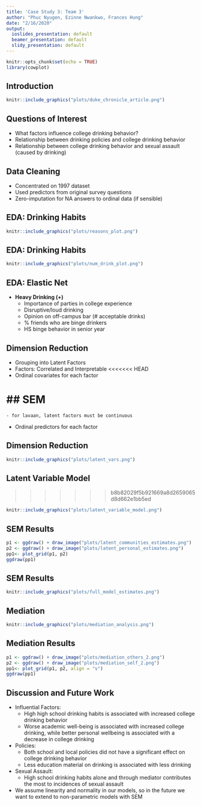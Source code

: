 ```yaml
---
title: 'Case Study 3: Team 3'
author: "Phuc Nyugen, Ezinne Nwankwo, Frances Hung"
date: "2/16/2020"
output:
  ioslides_presentation: default
  beamer_presentation: default
  slidy_presentation: default
---
```


```r
knitr::opts_chunk$set(echo = TRUE)
library(cowplot)
```

## Introduction 

```r
knitr::include_graphics("plots/duke_chronicle_article.png")
```

## Questions of Interest

- What factors influence college drinking behavior? 
- Relationship between drinking policies and college drinking behavior
- Relationship between college drinking behavior and sexual assault (caused by drinking)


## Data Cleaning

- Concentrated on 1997 dataset
- Used predictors from original survey questions 
- Zero-imputation for NA answers to ordinal data (if sensible)

## EDA: Drinking Habits


```r
knitr::include_graphics("plots/reasons_plot.png")
```

## EDA: Drinking Habits

```r
knitr::include_graphics("plots/num_drink_plot.png")
```


## EDA: Elastic Net 

- $\textbf{Heavy Drinking (+)}$
    - Importance of parties in college experience
    - Disruptive/loud drinking
    - Opinion on off-campus bar (# acceptable drinks)
    - \% friends who are binge drinkers
    - HS binge behavior in senior year

## Dimension Reduction

- Grouping into Latent Factors
- Factors: Correlated and Interpretable
<<<<<<< HEAD
- Ordinal covariates for each factor

## SEM
=======
    - for lavaan, latent factors must be continuous
- Ordinal predictors for each factor

## Dimension Reduction
```r
knitr::include_graphics("plots/latent_vars.png")
```


## Latent Variable Model
>>>>>>> b8b82029f5b921669a8d2659065d8d662e1bb5ed

```r
knitr::include_graphics("plots/latent_variable_model.png")
```

## SEM Results

```r
p1 <- ggdraw() + draw_image("plots/latent_communities_estimates.png")
p2 <- ggdraw() + draw_image("plots/latent_personal_estimates.png")
pp1<- plot_grid(p1, p2)
ggdraw(pp1)
```

## SEM Results

```r
knitr::include_graphics("plots/full_model_estimates.png")
```

## Mediation 

```r
knitr::include_graphics("plots/mediation_analysis.png")
```

## Mediation Results

```r
p1 <- ggdraw() + draw_image("plots/mediation_others_2.png")
p2 <- ggdraw() + draw_image("plots/mediation_self_2.png")
pp1<- plot_grid(p1, p2, align = "v")
ggdraw(pp1)
```

## Discussion and Future Work 

- Influential Factors: 
  * High high school drinking habits is associated with increased college drinking behavior
  * Worse academic well-being is associated with increased college drinking, while better personal wellbeing is associated with a decrease in college drinking
- Policies: 
  * Both school and local policies did not have a significant effect on college drinking behavior
  * Less education material on drinking is associated with less drinking 
- Sexual Assault: 
  * High school drinking habits alone and through mediator contributes the most to incidences of sexual assault
- We assume linearity and normality in our models, so in the future we want to extend to non-parametric models with SEM 
